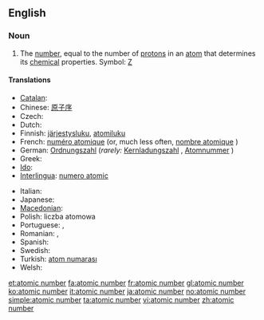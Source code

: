 ==English==

===Noun===
{{en-noun|sg=[[atomic]] [[number]]}}
{{wikipedia}}

# {{chemistry}} The [[number]], equal to the number of [[proton]]s in an [[atom]] that determines its [[chemical]] properties.  Symbol: [[Z]]

====Translations====
{{trans-top|number of protons}}
* [[Catalan]]: {{t|ca|nombre atòmic|m}}
* Chinese: [[原子序]]
* Czech: {{t+|cs|atomové číslo|n}}
* Dutch: {{t+|nl|atoomnummer|n}}
* Finnish: [[järjestysluku]], [[atomiluku]]
* French: [[numéro atomique]] {{m}} (or, much less often, [[nombre atomique]] {{m}})
* German: [[Ordnungszahl]] {{f}} (''rarely:'' [[Kernladungszahl]] {{f}}, [[Atomnummer]] {{f}})
* Greek: {{t|el|ατομικός αριθμός|tr=atomikós arithmós}}
* [[Ido]]: {{t|io|atomala nombro|xs=Ido}}
* [[Interlingua]]: [[numero atomic]]
{{trans-mid}}
* Italian: {{t+|it|numero atomico}}
* Japanese: {{t+|ja|原子番号|tr=げんしばんごう, genshi bangō}}
* [[Macedonian]]: {{t|mk|атомски број|m|tr=átomski broj}}
* Polish: liczba atomowa {{f}}
* Portuguese: {{t+|pt|número atômico}}, {{t+|pt|número atómico}}
* Romanian: {{t|ro|număr atomic|n}}, {{t|ro|număr de ordine atomic|n}}
* Spanish: {{t+|es|número atómico}}
* Swedish: {{t+|sv|atomnummer|n}}
* Turkish: [[atom numarası]]
* Welsh: {{t|cy|rhif atomig|m}}
{{trans-bottom}}

[[et:atomic number]]
[[fa:atomic number]]
[[fr:atomic number]]
[[gl:atomic number]]
[[ko:atomic number]]
[[it:atomic number]]
[[ja:atomic number]]
[[no:atomic number]]
[[simple:atomic number]]
[[ta:atomic number]]
[[vi:atomic number]]
[[zh:atomic number]]